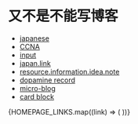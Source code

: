 # 又不是不能写博客

- [japanese](./japanese)
- [CCNA](./Archives/CCNA)
- [input](./Archives/input)
- [japan.link](./Archives/japan.link)
- [resource.information.idea.note](./Archives/resource.information.idea.note)
- [dopamine record](./Archives/dopamine-record)
- [micro-blog](./micro-blog)
- [card block](./Archives/card-block)


<div className="grid grid-cols-2 md:grid-cols-4 gap-2">
  {HOMEPAGE_LINKS.map((link) => (
    <OGCard key={link.url} className="mb-2" url={link.url} note={link.note} />
  ))}
</div>


<div className="grid place-content-center">
  <RichImage
    isOss
    caption={'"If you can\'t tell, does it matter?"'}
    className="w-full md:w-80"
    src={"girl90s.png"}
  />
</div>
